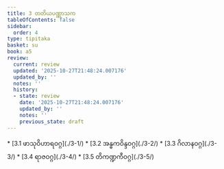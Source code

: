 ```yaml
---
title: 3 တတိယပဏ္ဏာသက
tableOfContents: false
sidebar:
  order: 4
type: tipitaka
basket: su
book: a5
review:
  current: review
  updated: '2025-10-27T21:48:24.007176'
  updated_by: ''
  notes: ''
  history:
  - state: review
    date: '2025-10-27T21:48:24.007176'
    updated_by: ''
    notes: ''
    previous_state: draft
---
```



<ReviewStatus review={frontmatter.review} showDetails={true} />

<HypothesisAnnotation frontmatter={frontmatter} />

<DynamicBreadcrumb />



<TableOfContents book="a5" section="3">
* [3.1 ဖာသုဝိဟာရဝဂ္ဂ](./3-1/)
* [3.2 အန္ဓကဝိန္ဒဝဂ္ဂ](./3-2/)
* [3.3 ဂိလာနဝဂ္ဂ](./3-3/)
* [3.4 ရာဇဝဂ္ဂ](./3-4/)
* [3.5 တိကဏ္ဍကီဝဂ္ဂ](./3-5/)
</TableOfContents>